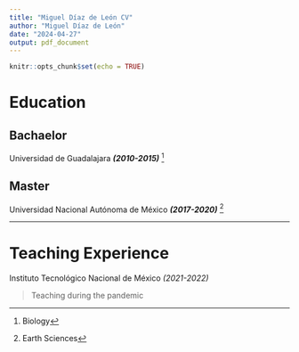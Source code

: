 ```yaml
---
title: "Miguel Díaz de León CV"
author: "Miguel Díaz de León"
date: "2024-04-27"
output: pdf_document
---
```


```r
knitr::opts_chunk$set(echo = TRUE)
```

# Education

## Bachaelor

Universidad de Guadalajara ***(2010-2015)*** [^1]

[^1]: Biology

## Master

Universidad Nacional Autónoma de México ***(2017-2020)*** [^2]

[^2]: Earth Sciences

------------------------------------------------------------------------

# Teaching Experience

Instituto Tecnológico Nacional de México *(2021-2022)*

> Teaching during the pandemic
